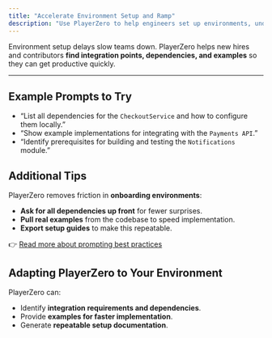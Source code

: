 ```yaml
---
title: "Accelerate Environment Setup and Ramp"
description: "Use PlayerZero to help engineers set up environments, understand integrations, and start contributing quickly."
---
```


Environment setup delays slow teams down. PlayerZero helps new hires and contributors **find integration points, dependencies, and examples** so they can get productive quickly.

---

## Example Prompts to Try

- “List all dependencies for the `CheckoutService` and how to configure them locally.”  
- “Show example implementations for integrating with the `Payments API`.”  
- “Identify prerequisites for building and testing the `Notifications` module.”  

## Additional Tips

PlayerZero removes friction in **onboarding environments**:  
- **Ask for all dependencies up front** for fewer surprises.  
- **Pull real examples** from the codebase to speed implementation.  
- **Export setup guides** to make this repeatable.

👉 [Read more about prompting best practices](/how-to-guides/prompting-basics)

## Adapting PlayerZero to Your Environment

PlayerZero can:  
- Identify **integration requirements and dependencies**.  
- Provide **examples for faster implementation**.  
- Generate **repeatable setup documentation**.
